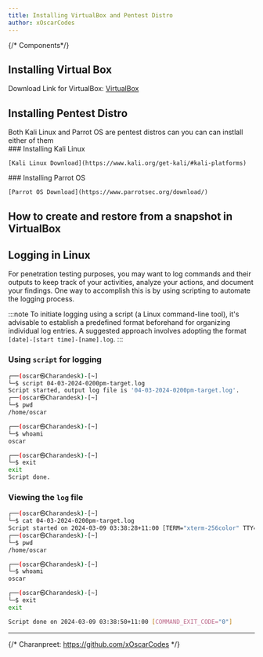 ```yaml
---
title: Installing VirtualBox and Pentest Distro
author: xOscarCodes 
---
```


{/* Components*/}

## Installing Virtual Box 
Download Link for VirtualBox: [VirtualBox](https://www.virtualbox.org/)



<YouTube id="https://www.youtube.com/watch?v=omQ6mLF2zYA"/>

## Installing Pentest Distro 

<Aside>Both Kali Linux and Parrot OS are pentest distros can you can can instlall either of them</Aside>

<Tabs>
    <TabItem label="Kali Linux" icon="seti:video">
### Installing Kali Linux

<YouTube id="https://www.youtube.com/watch?v=MPkni85O9JA&t" />

    [Kali Linux Download](https://www.kali.org/get-kali/#kali-platforms)

  </TabItem>
  <TabItem label="Parrot OS"  icon="seti:video">
### Installing Parrot OS

<YouTube id="https://www.youtube.com/watch?v=OdLPcXIvn6w" />

    [Parrot OS Download](https://www.parrotsec.org/download/)
  </TabItem>
</Tabs>

## How to create and restore from a snapshot in VirtualBox
<YouTube id="https://www.youtube.com/watch?v=KoDCXwF5cYM" />

## Logging in Linux
For penetration testing purposes, you may want to log commands and their outputs to keep track of your activities, analyze your actions, and document your findings. One way to accomplish this is by using scripting to automate the logging process. 

:::note
To initiate logging using a script (a Linux command-line tool), it's advisable to establish a predefined format beforehand for organizing individual log entries. A suggested approach involves adopting the format `[date]-[start time]-[name].log`.
:::

### Using `script` for logging
```sh
┌──(oscar㉿Charandesk)-[~]
└─$ script 04-03-2024-0200pm-target.log
Script started, output log file is '04-03-2024-0200pm-target.log'.
┌──(oscar㉿Charandesk)-[~]
└─$ pwd
/home/oscar

┌──(oscar㉿Charandesk)-[~]
└─$ whoami
oscar

┌──(oscar㉿Charandesk)-[~]
└─$ exit
exit
Script done.
```

### Viewing the `log` file
```sh
┌──(oscar㉿Charandesk)-[~]
└─$ cat 04-03-2024-0200pm-target.log
Script started on 2024-03-09 03:38:28+11:00 [TERM="xterm-256color" TTY="/dev/pts/0" COLUMNS="120" LINES="30"]
┌──(oscar㉿Charandesk)-[~]
└─$ pwd
/home/oscar

┌──(oscar㉿Charandesk)-[~]
└─$ whoami
oscar

┌──(oscar㉿Charandesk)-[~]
└─$ exit
exit

Script done on 2024-03-09 03:38:50+11:00 [COMMAND_EXIT_CODE="0"]
```

---

<Footer />

{/* Charanpreet: https://github.com/xOscarCodes */}